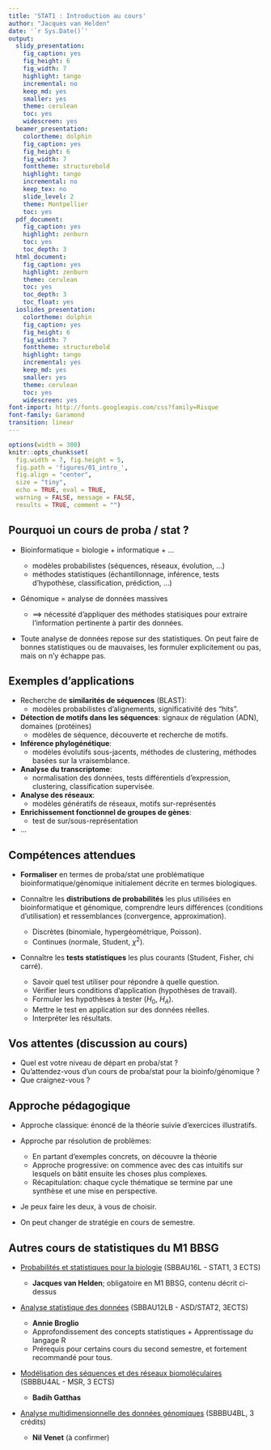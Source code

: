 ```yaml
---
title: 'STAT1 : Introduction au cours'
author: "Jacques van Helden"
date: '`r Sys.Date()`'
output:
  slidy_presentation:
    fig_caption: yes
    fig_height: 6
    fig_width: 7
    highlight: tango
    incremental: no
    keep_md: yes
    smaller: yes
    theme: cerulean
    toc: yes
    widescreen: yes
  beamer_presentation:
    colortheme: dolphin
    fig_caption: yes
    fig_height: 6
    fig_width: 7
    fonttheme: structurebold
    highlight: tango
    incremental: no
    keep_tex: no
    slide_level: 2
    theme: Montpellier
    toc: yes
  pdf_document:
    fig_caption: yes
    highlight: zenburn
    toc: yes
    toc_depth: 3
  html_document:
    fig_caption: yes
    highlight: zenburn
    theme: cerulean
    toc: yes
    toc_depth: 3
    toc_float: yes
  ioslides_presentation:
    colortheme: dolphin
    fig_caption: yes
    fig_height: 6
    fig_width: 7
    fonttheme: structurebold
    highlight: tango
    incremental: yes
    keep_md: yes
    smaller: yes
    theme: cerulean
    toc: yes
    widescreen: yes
font-import: http://fonts.googleapis.com/css?family=Risque
font-family: Garamond
transition: linear
---
```


```r
options(width = 300)
knitr::opts_chunk$set(
  fig.width = 7, fig.height = 5, 
  fig.path = 'figures/01_intro_',
  fig.align = "center", 
  size = "tiny", 
  echo = TRUE, eval = TRUE, 
  warning = FALSE, message = FALSE, 
  results = TRUE, comment = "")
```


## Pourquoi un cours de proba / stat ?

- Bioinformatique = biologie + informatique + ...

    - modèles probabilistes (séquences, réseaux, évolution, ...)
    - méthodes statistiques (échantillonnage, inférence, tests d'hypothèse, classification, prédiction, ...)
    
- Génomique = analyse de données massives 

    - $\implies$ nécessité d'appliquer des méthodes statisiques pour extraire l'information pertinente à partir des données.

- Toute analyse de données repose sur des statistiques. On peut faire de bonnes statistiques ou de mauvaises, les formuler explicitement ou pas, mais on n'y échappe pas. 

## Exemples d'applications

- Recherche de **similarités de séquences** (BLAST): 
    - modèles probabilistes d'alignements, significativité des "hits". 
- **Détection de motifs dans les séquences**: signaux de régulation (ADN), domaines (protéines)
    - modèles de séquence, découverte et recherche de motifs.
- **Inférence phylogénétique**: 
    - modèles évolutifs sous-jacents, méthodes de clustering, méthodes basées sur la vraisemblance. 
- **Analyse du transcriptome**: 
    - normalisation des données, tests différentiels d'expression, clustering, classification supervisée.
- **Analyse des réseaux**: 
    - modèles génératifs de réseaux, motifs sur-représentés
- **Enrichissement fonctionnel de groupes de gènes**: 
    - test de sur/sous-représentation
- ...


## Compétences attendues

- **Formaliser** en termes de proba/stat une problématique bioinformatique/génomique initialement décrite en termes biologiques. 

- Connaître les **distributions de probabilités** les plus utilisées en bioinformatique et génomique, comprendre leurs différences (conditions d'utilisation) et ressemblances (convergence, approximation).  

    - Discrètes (binomiale, hypergéométrique, Poisson).
    - Continues (normale, Student, $\chi^2$).

- Connaître les **tests statistiques** les plus courants (Student, Fisher, chi carré). 

    - Savoir quel test utiliser pour répondre à quelle question. 
    - Vérifier leurs conditions d'application (hypothèses de travail). 
    - Formuler les hypothèses à tester ($H_0$, $H_A$).
    - Mettre le test en application sur des données réelles. 
    - Interpréter les résultats. 


## Vos attentes (discussion au cours)

- Quel est votre niveau de départ en proba/stat ?
- Qu'attendez-vous d'un cours de proba/stat pour la bioinfo/génomique ?
- Que craignez-vous ?


## Approche pédagogique

- Approche classique: énoncé de la théorie suivie d'exercices illustratifs. 

- Approche par résolution de problèmes: 

    - En partant d'exemples concrets, on découvre la théorie
    - Approche progressive: on commence avec des cas intuitifs sur lesquels on bâtit ensuite les choses plus complexes.
    - Récapitulation: chaque cycle thématique se termine par une synthèse et une mise en perspective. 

- Je peux faire les deux, à vous de choisir.

- On peut changer de stratégie en cours de semestre. 

## Autres cours de statistiques du M1 BBSG

- [Probabilités et statistiques pour la biologie](http://biologie.univ-mrs.fr/masterBBSG/index.php/fr/stages/m1/157-module-14.html) (SBBAU16L - STAT1, 3 ECTS)

    - **Jacques van Helden**; obligatoire en M1 BBSG, contenu décrit ci-dessus

- [Analyse statistique des données](http://biologie.univ-mrs.fr/masterBBSG/index.php/fr/stages/m1/166-module-35.html) (SBBAU12LB  - ASD/STAT2, 3ECTS)
    - **Annie Broglio**
    - Approfondissement des concepts statistiques + Apprentissage du langage R
    - Prérequis pour certains cours du second semestre, et fortement recommandé pour tous. 

- [Modélisation des séquences et des réseaux biomoléculaires](http://biologie.univ-mrs.fr/masterBBSG/index.php/fr/stages/m1/177-module-63.html) (SBBBU4AL - MSR, 3 ECTS)

    - **Badih Gatthas**

- [Analyse multidimensionnelle des données génomiques](http://biologie.univ-mrs.fr/masterBBSG/index.php/fr/stages/m1/178-module-64.html) (SBBBU4BL, 3 crédits) 
    - **Nil Venet** (à confirmer)





